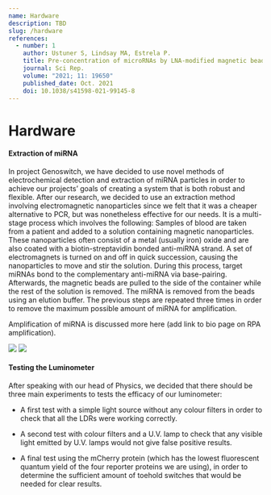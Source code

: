 ```yaml
---
name: Hardware
description: TBD
slug: /hardware
references:
  - number: 1
    author: Ustuner S, Lindsay MA, Estrela P.
    title: Pre-concentration of microRNAs by LNA-modified magnetic beads for enhancement of electrochemical detection.
    journal: Sci Rep.
    volume: "2021; 11: 19650"
    published_date: Oct. 2021
    doi: 10.1038/s41598-021-99145-8
---
```


# Hardware

#### Extraction of miRNA

In project Genoswitch, we have decided to use novel methods of electrochemical detection and extraction of miRNA particles in order to achieve our projects’ goals of creating a system that is both robust and flexible. After our research<Reference number={1}/>, we decided to use an extraction method involving electromagnetic nanoparticles since we felt that it was a cheaper alternative to PCR, but was nonetheless effective for our needs. It is a multi-stage process which involves the following:
Samples of blood are taken from a patient and added to a solution containing magnetic nanoparticles. These nanoparticles often consist of a metal (usually iron) oxide and are also coated with a biotin-streptavidin bonded anti-miRNA strand.
A set of electromagnets is turned on and off in quick succession, causing the nanoparticles to move and stir the solution.
During this process, target miRNAs bond to the complementary anti-miRNA via base-pairing.
Afterwards, the magnetic beads are pulled to the side of the container while the rest of the solution is removed.
The miRNA is removed from the beads using an elution buffer.
The previous steps are repeated three times in order to remove the maximum possible amount of miRNA for amplification.

Amplification of miRNA is discussed more here (add link to bio page on RPA amplification).

<img src="https://static.igem.wiki/teams/4642/wiki/biotin-streptavidin.png" />
<img src="https://static.igem.wiki/teams/4642/wiki/ribotox-hardware-magnetic-beads.png" />

#### Testing the Luminometer

After speaking with our head of Physics, we decided that there should be three main experiments to tests the efficacy of our luminometer:

- A first test with a simple light source without any colour filters in order to check that all the LDRs were working correctly.

- A second test with colour filters and a U.V. lamp to check that any visible light emitted by U.V. lamps would not give false positive results.

- A final test using the mCherry protein (which has the lowest fluorescent quantum yield of the four reporter proteins we are using), in order to determine the sufficient amount of toehold switches that would be needed for clear results.
